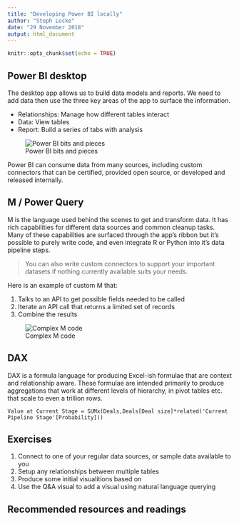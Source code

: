 ```yaml
---
title: "Developing Power BI locally"
author: "Steph Locke"
date: "29 November 2018"
output: html_document
---
```


```r
knitr::opts_chunk$set(echo = TRUE)
```

## Power BI desktop
The desktop app allows us to build data models and reports. We need to add data then use the three key areas of the app to surface the information.

- Relationships: Manage how different tables interact
- Data: View tables
- Report: Build a series of tabs with analysis

![Power BI bits and pieces](img/powerbihome.jpg)

Power BI can consume data from many sources, including custom connectors that can be certified, provided open source, or developed and released internally.

## M / Power Query
M is the language used behind the scenes to get and transform data. It has rich capabilities for different data sources and common cleanup tasks. Many of these capabilities are surfaced through the app's ribbon but it's possible to purely write code, and even integrate R or Python into it's data pipeline steps.

> You can also write custom connectors to support your important datasets if nothing currently available suits your needs. 

Here is an example of custom M that:

1. Talks to an API to get possible fields needed to be called
2. Iterate an API call that returns a limited set of records
3. Combine the results

![Complex M code](img/complex_m.jpg)

## DAX
DAX is a formula language for producing Excel-ish formulae that are context and relationship aware. These formulae are intended primarily to produce aggregations that work at different levels of hierarchy, in pivot tables etc. that scale to even a trillion rows.

```
Value at Current Stage = SUMx(Deals,Deals[Deal size]*related('Current Pipeline Stage'[Probability]))
```

## Exercises
1. Connect to one of your regular data sources, or sample data available to you
2. Setup any relationships between multiple tables
3. Produce some initial visualitions based on
4. Use the Q&A visual to add a visual using natural language querying

## Recommended resources and readings
